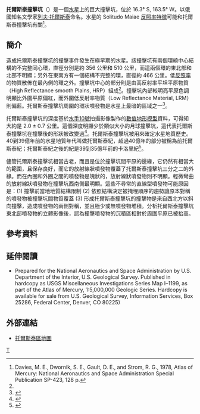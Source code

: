 {{Distinguish|text = 火星上以[[阿列克赛·托尔斯泰|阿列克赛·托尔斯泰]]命名的直徑95公里撞擊坑[[阿列克賽·托爾斯泰撞擊坑|阿列克賽·托爾斯泰撞擊坑]]}}
{{Infobox crater
| title       = 托爾斯泰撞擊坑
| image       = Mercury_h08_Tolstoj_quadrangle.png
| image_size  = 250px
| caption     = 托爾斯泰撞擊坑位於照片底部偏右
| region      = [[托爾斯泰區|托爾斯泰區]]
| globe       = 水星
| coordinates = {{coord|16.3|S|163.5|W|globe:mercury_type:landmark|display=inline,title}}
| diameter    = {{convert|390|km}}
| eponym      = [[列夫·托爾斯泰|列夫·托爾斯泰]]<ref name=usgs>{{cite web|url=http://planetarynames.wr.usgs.gov/jsp/FeatureNameDetail.jsp?feature=66221|title=Mercury: Tolstoj|accessdate=2009-12-05|publisher=[[USGS|USGS]]|archive-date=2006-09-29|archive-url=https://web.archive.org/web/20060929152214/http://planetarynames.wr.usgs.gov/jsp/FeatureNameDetail.jsp?feature=66221|dead-url=no}}</ref>
}}
'''托爾斯泰撞擊坑'''（{{lang-en|Tolstoj}}）是一個[[水星|水星]]上的巨大撞擊坑，位於 16.3° S, 163.5° W。以俄國知名文學家[[列夫·托爾斯泰|列夫·托爾斯泰]]命名。水星的 Solitudo Maiae [[水星反照率特徵列表|反照率特徵]]可能和托爾斯泰撞擊坑有關<ref>Davies, M. E., Dwornik, S. E., Gault, D. E., and Strom, R. G., 1978, Atlas of Mercury: National Aeronautics and Space Administration Special Publication SP-423, 128 p.</ref>。

==簡介==
造成托爾斯泰撞擊坑的撞擊事件發生在極早期的水星。該撞擊坑有兩個環繞中心結構的不完整同心環，直徑分別是約 356 公里和 510 公里，而這兩個環的東北部和北部不明顯；另外在東南方有一個結構不完整的環，直徑約 466 公里。低[[反照率|反照率]]的物質散佈在最內側的環之外。撞擊坑中心的部分則是由高反射率平坦平原物質（High Reflectance smooth Plains, HRP）組成<ref name=Mohit2009/>。撞擊坑內部較明亮平原色調明顯比外圍平原偏紅，而外圍低反射率物質（Low Reflectance Material, LRM）則偏藍。托爾斯泰撞擊坑周圍的環狀噴發物是水星上最暗的區域之一<ref name=Denevi2009>{{cite journal|last=Denevi|first=Brett W.|last2=Robinson|first2=Mark S.|last3=Solomon|first3=Sean C.|display-authors=etal|title=The Evolution of Mercury's Crust: A Global Perspective from MESSENGER|journal=Science|year=2009|volume=324|pages=613–18|doi=10.1126/science.1172226|bibcode=2009Sci...324..613D|pmid=19407196}}</ref>。

托爾斯泰撞擊坑的深度基於[[水手10號|水手10號]]拍攝影像製作的[[數值地形模型|數值地形模型]]資料，可得知大約是 2.0 ± 0.7 公里。這個深度明顯少於類似大小的月球撞擊坑，這代表托爾斯泰撞擊坑在撞擊後的形狀被改變過<ref name=Mohit2009>{{cite journal|last1=Mohit|first1=P. Surdas|last2=Johnson|first2=Catherine L.|last3=Barnouin-Jha|first3=Olivier|last4=Barnouin-Jha|first4=Maria T.|last5=Solomon|first5=Sean C.|title=Shallow basins on Mercury: Evidence of relaxation?|year=2009|journal=Earth and Planetary Science Letters|volume=285|issue=3-4|pages=355–363 |doi=10.1016/j.epsl.2009.04.023|bibcode=2009E&PSL.285..355M}}</ref>。托爾斯泰撞擊坑被用來確定水星地質歷史。40到39億年前的水星地質年代叫做托爾斯泰紀，超過40億年的部分被稱為前托爾斯泰紀；托爾斯泰紀之後的紀是39到35億年前的卡洛里紀<ref name=Neukum2001>{{cite journal|last1=Neukum|first1=G.|last2=Oberst|first2=J.|last3=Hoffmann|first3=H.|display-authors=etal|title=Geologic evolution and cratering history of Mercury|url=https://archive.org/details/sim_planetary-and-space-science_2001-12_49_14-15/page/1507|year=2001|journal=Planetary and Space Science|volume=49|issue=14-15 |pages=1507–21|doi=10.1016/S0032-0633(01)00089-7|bibcode=2001P&SS...49.1507N}}</ref>。

儘管托爾斯泰撞擊坑相當古老，而且是位於撞擊坑間平原的邊緣，它仍然有相當大的範圍，且保存良好，而它的放射線狀噴發物覆蓋了托爾斯泰撞擊坑三分之二的外緣。而在內圈和外圈之間的噴發物是塊狀的，放射線狀噴發物則不明顯。輕微彎曲的放射線狀噴發物在撞擊坑西南側最明顯。這些不尋常的直線型噴發物可能原因是：(1) 撞擊前當地地質結構限制 (2) 依照結構決定被掩埋順序的趨勢讓原本對稱的噴發物被撞擊坑間物質覆蓋 (3) 形成托爾斯泰撞擊坑的撞擊物是來自西北方以斜向撞擊，造成噴發物的兩側對稱，並且極少或無噴發物堆積。分析托爾斯泰撞擊坑東北部噴發物的立體影像後，認為撞擊噴發物的沉積區相對於周圍平原已被抬高。

==參考資料==
{{reflist}}

==延伸閱讀==
*{{cite web| url=http://astrogeology.usgs.gov/Projects/PlanetaryMapping/DIGGEOL/mercury/h8/h8.pdf| title=Geologic Map Of The Tolstoj (H-8) Quadrangle Of Mercury| first=Gerald G.| last=Schaber| author2=John F. McCauley| year=1980| access-date=2011-10-29| archive-url=https://web.archive.org/web/20110927053044/http://astrogeology.usgs.gov/Projects/PlanetaryMapping/DIGGEOL/mercury/h8/h8.pdf| archive-date=2011-09-27| dead-url=yes}} Prepared for the National Aeronautics and Space Administration by U.S. Department of the Interior, U.S. Geological Survey. Published in hardcopy as USGS Miscellaneous Investigations Series Map I–1199, as part of the Atlas of Mercury, 1:5,000,000 Geologic Series. Hardcopy is available for sale from U.S. Geological Survey, Information Services, Box 25286, Federal Center, Denver, CO 80225)

==外部連結==
*[http://history.nasa.gov/SP-423/h8.htm 托爾斯泰區地圖] {{Wayback|url=http://history.nasa.gov/SP-423/h8.htm |date=20190714121919 }}

[[Category:水星隕石坑|T]]